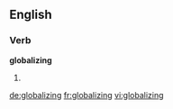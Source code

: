 ==English==

===Verb===
'''globalizing'''

# {{present participle of|globalize}}

[[de:globalizing]]
[[fr:globalizing]]
[[vi:globalizing]]